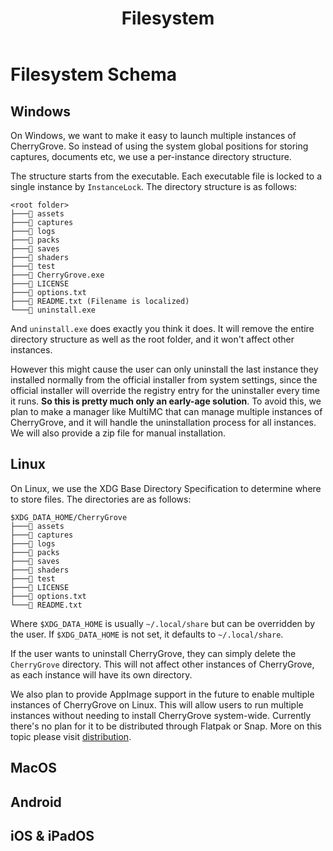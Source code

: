 ﻿---
sidebar_position: 6
title: Filesystem
---

# Filesystem Schema

## Windows

On Windows, we want to make it easy to launch multiple instances of CherryGrove. So instead of using the system global positions for storing captures, documents etc, we use a per-instance directory structure.

The structure starts from the executable. Each executable file is locked to a single instance by `InstanceLock`. The directory structure is as follows:

```
<root folder>
├───📁 assets
├───📁 captures
├───📁 logs
├───📁 packs
├───📁 saves
├───📁 shaders
├───📁 test
├───📄 CherryGrove.exe
├───📄 LICENSE
├───📄 options.txt
├───📄 README.txt (Filename is localized)
└───📄 uninstall.exe
```

And `uninstall.exe` does exactly you think it does. It will remove the entire directory structure as well as the root folder, and it won't affect other instances.

However this might cause the user can only uninstall the last instance they installed normally from the official installer from system settings, since the official installer will override the registry entry for the uninstaller every time it runs. **So this is pretty much only an early-age solution**. To avoid this, we plan to make a manager like MultiMC that can manage multiple instances of CherryGrove, and it will handle the uninstallation process for all instances. We will also provide a zip file for manual installation.

## Linux

On Linux, we use the XDG Base Directory Specification to determine where to store files. The directories are as follows:

```
$XDG_DATA_HOME/CherryGrove
├───📁 assets
├───📁 captures
├───📁 logs
├───📁 packs
├───📁 saves
├───📁 shaders
├───📁 test
├───📄 LICENSE
├───📄 options.txt
└───📄 README.txt
```

Where `$XDG_DATA_HOME` is usually `~/.local/share` but can be overridden by the user. If `$XDG_DATA_HOME` is not set, it defaults to `~/.local/share`.

If the user wants to uninstall CherryGrove, they can simply delete the `CherryGrove` directory. This will not affect other instances of CherryGrove, as each instance will have its own directory.

We also plan to provide AppImage support in the future to enable multiple instances of CherryGrove on Linux. This will allow users to run multiple instances without needing to install CherryGrove system-wide. Currently there's no plan for it to be distributed through Flatpak or Snap. More on this topic please visit [distribution](http://localhost:20240/distribution#package-managers--stores).

## MacOS



## Android



## iOS & iPadOS

